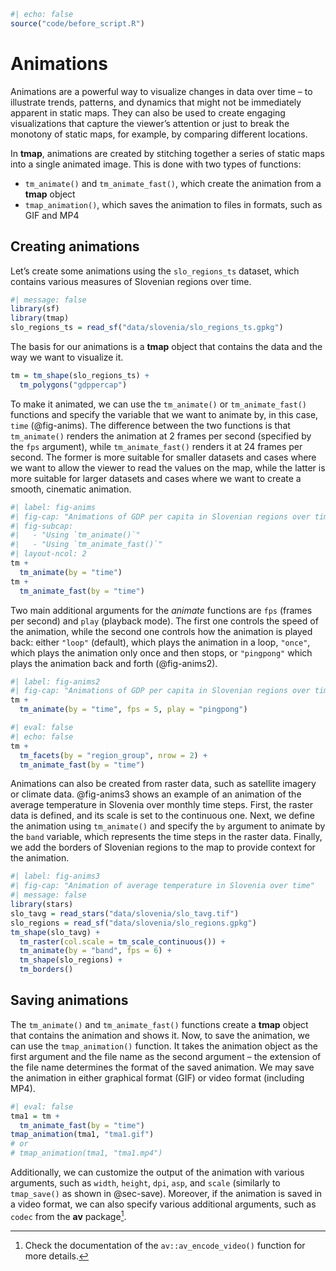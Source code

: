 ```r
#| echo: false
source("code/before_script.R")
```

# Animations {#sec-animations}

Animations are a powerful way to visualize changes in data over time -- to illustrate trends, patterns, and dynamics that might not be immediately apparent in static maps.
They can also be used to create engaging visualizations that capture the viewer's attention or just to break the monotony of static maps, for example, by comparing different locations.

In **tmap**, animations are created by stitching together a series of static maps into a single animated image. 
This is done with two types of functions: 

- `tm_animate()` and `tm_animate_fast()`, which create the animation from a **tmap** object
- `tmap_animation()`, which saves the animation to files in formats, such as GIF and MP4

## Creating animations

Let's create some animations using the `slo_regions_ts` dataset, which contains various measures of Slovenian regions over time.  

```r
#| message: false
library(sf)
library(tmap)
slo_regions_ts = read_sf("data/slovenia/slo_regions_ts.gpkg")
```

The basis for our animations is a **tmap** object that contains the data and the way we want to visualize it.

```r
tm = tm_shape(slo_regions_ts) +
  tm_polygons("gdppercap")
```

<!-- idea: animating charts along the data: -->
<!-- tm_polygons("gdppercap", fill.chart = tm_chart_donut()) -->

To make it animated, we can use the `tm_animate()` or `tm_animate_fast()` functions and specify the variable that we want to animate by, in this case, `time` (@fig-anims).
The difference between the two functions is that `tm_animate()` renders the animation at 2 frames per second (specified by the `fps` argument), while `tm_animate_fast()` renders it at 24 frames per second.
The former is more suitable for smaller datasets and cases where we want to allow the viewer to read the values on the map, while the latter is more suitable for larger datasets and cases where we want to create a smooth, cinematic animation.

```r
#| label: fig-anims
#| fig-cap: "Animations of GDP per capita in Slovenian regions over time"
#| fig-subcap:
#|   - "Using `tm_animate()`"
#|   - "Using `tm_animate_fast()`"
#| layout-ncol: 2
tm +
  tm_animate(by = "time")
tm +
  tm_animate_fast(by = "time")
```

Two main additional arguments for the *animate* functions are `fps` (frames per second) and `play` (playback mode).
The first one controls the speed of the animation, while the second one controls how the animation is played back: 
either `"loop"` (default), which plays the animation in a loop, `"once"`, which plays the animation only once and then stops, or `"pingpong"` which plays the animation back and forth (@fig-anims2).

```r
#| label: fig-anims2
#| fig-cap: "Animations of GDP per capita in Slovenian regions over time with a pingpong playback mode"
tm +
  tm_animate(by = "time", fps = 5, play = "pingpong")
```

<!-- https://github.com/r-tmap/tmap/issues/1160 -->
<!-- If you read the previous chapters, you may see the similarity between the `tm_animate()` and `tm_facets()` functions, which create a series of static maps based on the values of a variable. -->
<!-- The main difference is that `tm_animate()` creates an animation -- one frame after another -- while `tm_facets()` creates a grid of static maps, where each map corresponds to a value of the variable. -->
```r
#| eval: false
#| echo: false
tm +
  tm_facets(by = "region_group", nrow = 2) +
  tm_animate_fast(by = "time")
```

Animations can also be created from raster data, such as satellite imagery or climate data.
@fig-anims3 shows an example of an animation of the average temperature in Slovenia over monthly time steps.
First, the raster data is defined, and its scale is set to the continuous one.
Next, we define the animation using `tm_animate()` and specify the `by` argument to animate by the `band` variable, which represents the time steps in the raster data.
Finally, we add the borders of Slovenian regions to the map to provide context for the animation.

```r
#| label: fig-anims3
#| fig-cap: "Animation of average temperature in Slovenia over time"
#| message: false
library(stars)
slo_tavg = read_stars("data/slovenia/slo_tavg.tif")
slo_regions = read_sf("data/slovenia/slo_regions.gpkg")
tm_shape(slo_tavg) +
  tm_raster(col.scale = tm_scale_continuous()) +
  tm_animate(by = "band", fps = 6) +
  tm_shape(slo_regions) +
  tm_borders()
```

<!-- passing other arguments to tm_facets (+ ref) -->

## Saving animations

The `tm_animate()` and `tm_animate_fast()` functions create a **tmap** object that contains the animation and shows it.
Now, to save the animation, we can use the `tmap_animation()` function.
It takes the animation object as the first argument and the file name as the second argument -- the extension of the file name determines the format of the saved animation.
We may save the animation in either graphical format (GIF) or video format (including MP4).

```r
#| eval: false
tma1 = tm +
  tm_animate_fast(by = "time")
tmap_animation(tma1, "tma1.gif")
# or
# tmap_animation(tma1, "tma1.mp4")
```

Additionally, we can customize the output of the animation with various arguments, such as `width`, `height`, `dpi`, `asp`, and `scale` (similarly to `tmap_save()` as shown in @sec-save).
Moreover, if the animation is saved in a video format, we can also specify various additional arguments, such as `codec` from the **av** package^[Check the documentation of the `av::av_encode_video()` function for more details.].
